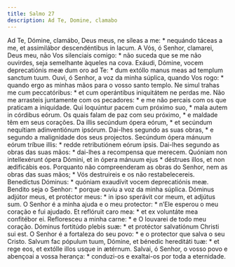 ```yaml
---
title: Salmo 27
description: Ad Te, Domine, clamabo
---
```


<div class="side-by-side not-content">
  <span>
    Ad Te, Dómine, clamábo, Deus meus, ne síleas a me: * nequándo táceas a me,
    et assimilábor descendéntibus in lacum.
  </span>
  <span>
    A Vós, ó Senhor, clamarei, Deus meu, não Vos silenciais comigo: * não suceda
    que se me não ouvirdes, seja semelhante àqueles na cova.
  </span>
  <span>
    Exáudi, Dómine, vocem deprecatiónis meæ dum oro ad Te: * dum extóllo manus
    meas ad templum sanctum tuum.
  </span>
  <span>
    Ouvi, ó Senhor, a voz da minha súplica, quando Vos rogo: * quando ergo as
    minhas mãos para o vosso santo templo.
  </span>
  <span>
    Ne simul trahas me cum peccatóribus: * et cum operántibus iniquitátem ne
    perdas me.
  </span>
  <span>
    Não me arrasteis juntamente com os pecadores: * e me não percais com os que
    praticam a iniquidade.
  </span>
  <span>
    Qui loquúntur pacem cum próximo suo, * mala autem in córdibus eórum.
  </span>
  <span>
    Os quais falam de paz com seu próximo, * e maldade têm em seus corações.
  </span>
  <span>
    Da illis secúndum ópera eórum, * et secúndum nequítiam adinventiónum
    ipsórum.
  </span>
  <span>
    Dai-lhes segundo as suas obras, * e segundo a malignidade dos seus
    projectos.
  </span>
  <span>
    Secúndum ópera mánuum eórum tríbue illis: * redde retributiónem eórum ipsis.
  </span>
  <span>
    Dai-lhes segundo as obras das suas mãos: * dai-lhes a recompensa que
    merecem.
  </span>
  <span>
    Quóniam non intellexérunt ópera Dómini, et in ópera mánuum ejus * déstrues
    illos, et non ædificábis eos.
  </span>
  <span>
    Porquanto não compreenderam as obras do Senhor, nem as obras das suas mãos;
    * Vós destruireis e os não restabelecereis.
  </span>
  <span>Benedíctus Dóminus: * quóniam exaudívit vocem deprecatiónis meæ.</span>
  <span>Bendito seja o Senhor: * porque ouviu a voz da minha súplica.</span>
  <span>
    Dóminus adjútor meus, et protéctor meus: * in ipso sperávit cor meum, et
    adjútus sum.
  </span>
  <span>
    O Senhor é a minha ajuda e o meu protector: * n’Ele esperou o meu coração e
    fui ajudado.
  </span>
  <span>Et reflóruit caro mea: * et ex voluntáte mea confitébor ei.</span>
  <span>Refloresceu a minha carne: * e O louvarei de todo meu coração.</span>
  <span>
    Dóminus fortitúdo plebis suæ: * et protéctor salvatiónum Christi sui est.
  </span>
  <span>
    O Senhor é a fortaleza do seu povo: * e o protector que salva o seu Cristo.
  </span>
  <span>
    Salvum fac pópulum tuum, Dómine, et bénedic hereditáti tuæ: * et rege eos,
    et extólle illos usque in ætérnum.
  </span>
  <span>
    Salvai, ó Senhor, o vosso povo e abençoai a vossa herança: * conduzi-os e
    exaltai-os por toda a eternidade.
  </span>
</div>
